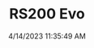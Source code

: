 ---
width: 6000
height: 4000
title: RS200 Evo
description: Ford RS200 Evolution at Petrol Lounge in Austin, TX.
date: 4/14/2023 11:35:49 AM
cameraMake: Sony
cameraModel: ILCE-7M3
lens: 24-70mm F2.8 DG DN | Art 019
settingsfStop: f/2.8
settingsISO: ISO 500
settingsShutter: 1/30
settingsFocalLength: 30.4 mm
---
